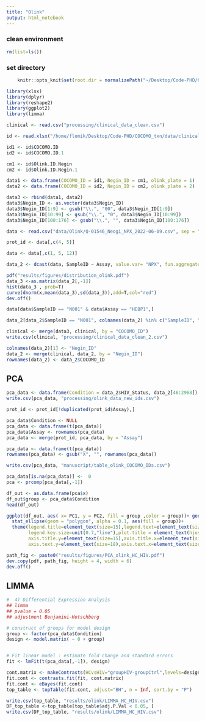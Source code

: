 ```yaml
---
title: "Olink"
output: html_notebook
---
```




### clean environment
```r
rm(list=ls())
```

### set directory
```r
    knitr::opts_knit$set(root.dir = normalizePath("~/Desktop/Code-PHD/COCOMO_txn/")) 
```

```r
library(xlsx)
library(dplyr)
library(reshape2)
library(ggplot2)
library(limma)
```

```r
clinical <- read.csv("processing/clinical_data_clean.csv")
```

```r
id <- read.xlsx("/home/flomik/Desktop/Code-PHD/COCOMO_txn/data/clinical/COCOMID_LabelID Negin.xlsx", 1)

id1 <- id$COCOMO.ID
id2 <- id$COCOMO.ID.1

cm1 <- id$Olink.ID.Negin
cm2 <- id$Olink.ID.Negin.1

data1 <- data.frame(COCOMO_ID = id1, Negin_ID = cm1, olink_plate = 1)
data2 <- data.frame(COCOMO_ID = id2, Negin_ID = cm2, olink_plate = 2)

data3 <- rbind(data1, data2)
data3$Negin_ID <- as.vector(data3$Negin_ID)
data3$Negin_ID[1:9] <- gsub("\\.", "00", data3$Negin_ID[1:9])
data3$Negin_ID[10:99] <- gsub("\\.", "0", data3$Negin_ID[10:99])
data3$Negin_ID[100:176] <- gsub("\\.", "", data3$Negin_ID[100:176])
```

```r
data <- read.csv("data/Olink/Q-01546_Neogi_NPX_2022-06-09.csv", sep = ";")
```

```r
prot_id <- data[,c(4, 5)]
```

```r
data <- data[,c(1, 5, 12)]
```

```r
data_2 <- dcast(data, SampleID ~ Assay, value.var= "NPX", fun.aggregate=sum)
```

```r
pdf("results/figures/distribution_olink.pdf")
data_3 <-as.matrix(data_2[,-1])
hist(data_3 , prob=T)
curve(dnorm(x,mean(data_3),sd(data_3)),add=T,col="red")
dev.off()
```

```r
data[data$SampleID == "N001" & data$Assay == "HEBP1",]
```

```r
data_2[data_2$SampleID == "N001", colnames(data_2) %in% c("SampleID", "HEBP1")]
```

```r
clinical <- merge(data3, clinical, by = "COCOMO_ID")
write.csv(clinical, "processing/clinical_data_clean_2.csv")
```


```r
colnames(data_2)[1] <- "Negin_ID"
data_2 <- merge(clinical, data_2, by = "Negin_ID")
rownames(data_2) <- data_2$COCOMO_ID
```




## PCA

```r
pca_data <- data.frame(Condition = data_2$HIV_Status, data_2[46:2968])
write.csv(pca_data, "processing/olink_data_new_ids.csv")
```

```r
prot_id <- prot_id[!duplicated(prot_id$Assay),]
```

```r
pca_data$Condition <- NULL
pca_data <- data.frame(t(pca_data))
pca_data$Assay <- rownames(pca_data)
pca_data <- merge(prot_id, pca_data, by = "Assay")

pca_data <- data.frame(t(pca_data))
rownames(pca_data) <- gsub("X", "", rownames(pca_data))

write.csv(pca_data, "manuscript/table_olink_COCOMO_IDs.csv")
```

```r
pca_data[is.na(pca_data)] <-  0
pca <- prcomp(pca_data[,-1])
```

```r
df_out <- as.data.frame(pca$x)
df_out$group <- pca_data$Condition
head(df_out)
```

```r
ggplot(df_out, aes( x= PC1, y = PC2, fill = group ,color = group))+ geom_point(size = 5, alpha = 0.9, shape = 21, color = "black")+
  stat_ellipse(geom = "polygon", alpha = 0.1, aes(fill = group))+ 
  theme(legend.title=element_text(size=15),legend.text=element_text(size=12),
        legend.key.size=unit(0.7,"line"),plot.title = element_text(hjust = 0.5),
        axis.title.y=element_text(size=15),axis.title.x=element_text(size=15),
        axis.text.y=element_text(size=18),axis.text.x=element_text(size=18))

path_fig <- paste0("results/figures/PCA_olink_HC_HIV.pdf")
dev.copy(pdf, path_fig, height = 4, width = 6)
dev.off()
```


## LIMMA
```r
#  4) Differential Expression Analysis
## limma
## pvalue = 0.05
## adjustment Benjamini-Hotschberg

# construct of groups for model design
group <- factor(pca_data$Condition)
design <- model.matrix( ~ 0 + group)


# Fit linear model : estimate fold change and standard errors
fit <- lmFit(t(pca_data[,-1]), design)

cont.matrix <- makeContrasts(HCvsHIV="groupHIV-groupCtrl",levels=design)
fit.cont <- contrasts.fit(fit, cont.matrix)
fit.cont <- eBayes(fit.cont)
top_table <- topTable(fit.cont, adjust="BH", n = Inf, sort.by = "P")

write.csv(top_table, "results/olink/LIMMA_HC_HIV.csv")
DF_top_table <-top_table[top_table$adj.P.Val < 0.05, ]
write.csv(DF_top_table, "results/olink/LIMMA_HC_HIV.csv")
```

